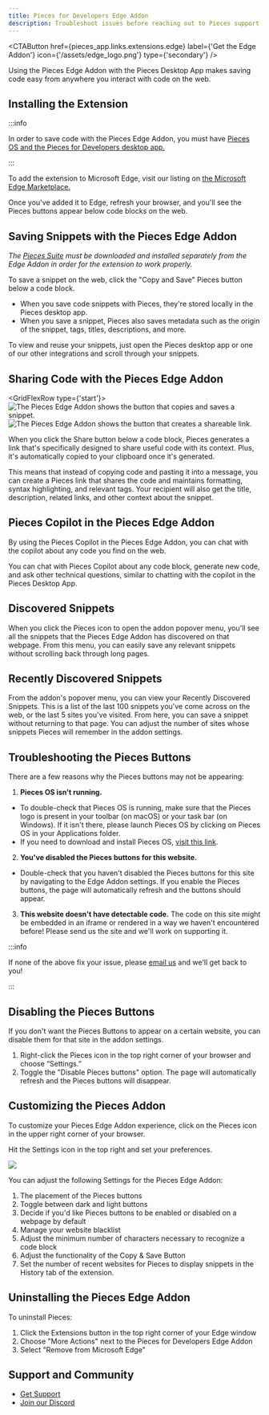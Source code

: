 ```yaml
---
title: Pieces for Developers Edge Addon
description: Troubleshoot issues before reaching out to Pieces support to get assistance with the Pieces for Developers Edge Addon.
---
```



<link rel="canonical" href="https://docs.pieces.app/extensions-plugins/edge" />

<CTAButton
  href={pieces_app.links.extensions.edge}
  label={'Get the Edge Addon'}
  icon={'/assets/edge_logo.png'}
  type={'secondary'}
/>

<MiniSpacer/>

Using the Pieces Edge Addon with the Pieces Desktop App makes saving code easy from anywhere you interact with code on the web.

## Installing the Extension

:::info

In order to save code with the Pieces Edge Addon, you must have <a target="blank" href="/learn/installation-getting-started/what-am-i-installing">Pieces OS and the Pieces for Developers desktop app.</a>

:::

To add the extension to Microsoft Edge, visit our listing on <a target="blank" href={pieces_app.links.extensions.edge}> the Microsoft Edge Marketplace.</a>

Once you've added it to Edge, refresh your browser, and you'll see the Pieces buttons appear below code blocks on the web.

## Saving Snippets with the Pieces Edge Addon
_The <a target="_blank" href="/learn/installation-getting-started/what-am-i-installing">Pieces Suite</a> must be downloaded and installed separately from the Edge Addon in order for the extension to work properly._

To save a snippet on the web, click the "Copy and Save" Pieces button below a code block.

- When you save code snippets with Pieces, they're stored locally in the Pieces desktop app.
- When you save a snippet, Pieces also saves metadata such as the origin of the snippet, tags, titles, descriptions, and more.

To view and reuse your snippets, just open the Pieces desktop app or one of our other integrations and scroll through your snippets.

## Sharing Code with the Pieces Edge Addon

<GridFlexRow type={'start'}>
    ![The Pieces Edge Addon shows the button that copies and saves a snippet.](/assets/chrome/copy_and_save.png)
    <Spacer></Spacer>
    ![The Pieces Edge Addon shows the button that creates a shareable link.](/assets/chrome/share.png)
</GridFlexRow>

When you click the Share button below a code block, Pieces generates a link that's specifically designed to share useful code with its context. Plus, it's automatically copied to your clipboard once it's generated.

This means that instead of copying code and pasting it into a message, you can create a Pieces link that shares the code and maintains formatting, syntax highlighting, and relevant tags. Your recipient will also get the title, description, related links, and other context about the snippet.

## Pieces Copilot in the Pieces Edge Addon
By using the Pieces Copilot in the Pieces Edge Addon, you can chat with the copilot about any code you find on the web.

You can chat with Pieces Copilot about any code block, generate new code, and ask other technical questions, similar to chatting with the copilot in the Pieces Desktop App.

## Discovered Snippets

When you click the Pieces icon to open the addon popover menu, you'll see all the snippets that the Pieces Edge Addon has discovered on that webpage. From this menu, you can easily save any relevant snippets without scrolling back through long pages.

## Recently Discovered Snippets

From the addon's popover menu, you can view your Recently Discovered Snippets. This is a list of the last 100 snippets you've come across on the web, or the last 5 sites you've visited. From here, you can save a snippet without returning to that page. You can adjust the number of sites whose snippets Pieces will remember in the addon settings.

## Troubleshooting the Pieces Buttons
There are a few reasons why the Pieces buttons may not be appearing:

1. **Pieces OS isn't running.**
 - To double-check that Pieces OS is running, make sure that the Pieces logo is present in your toolbar (on macOS) or your task bar (on Windows). If it isn't there, please launch Pieces OS by clicking on Pieces OS in your Applications folder.
 - If you need to download and install Pieces OS, <a target="_blank" href="/learn/installation-getting-started/what-am-i-installing">visit this link</a>.

2. **You've disabled the Pieces buttons for this website.**
 - Double-check that you haven't disabled the Pieces buttons for this site by navigating to the Edge Addon settings. If you enable the Pieces buttons, the page will automatically refresh and the buttons should appear.

3. **This website doesn't have detectable code.**
The code on this site might be embedded in an iframe or rendered in a way we haven't encountered before! Please send us the site and we'll work on supporting it.

:::info

If none of the above fix your issue, please <a target="_blank" href={pieces_app.links.socials.support_email}>email us</a> and we'll get back to you!

:::

## Disabling the Pieces Buttons
If you don't want the Pieces Buttons to appear on a certain website, you can disable them for that site in the addon settings.

1. Right-click the Pieces icon in the top right corner of your browser and choose “Settings.”
2. Toggle the "Disable Pieces buttons" option. The page will automatically refresh and the Pieces buttons will disappear.

## Customizing the Pieces Addon

To customize your Pieces Edge Addon experience, click on the Pieces icon in the upper right corner of your browser.

Hit the Settings icon in the top right and set your preferences.

<Image src="/assets/theme_for_chrome.png" />

You can adjust the following Settings for the Pieces Edge Addon:
1. The placement of the Pieces buttons
2. Toggle between dark and light buttons
3. Decide if you'd like Pieces buttons to be enabled or disabled on a webpage by default
4. Manage your website blacklist
5. Adjust the minimum number of characters necessary to recognize a code block
6. Adjust the functionality of the Copy & Save Button
7. Set the number of recent websites for Pieces to display snippets in the History tab of the extension.

## Uninstalling the Pieces Edge Addon

To uninstall Pieces:

1. Click the Extensions button in the top right corner of your Edge window
2. Choose "More Actions" next to the Pieces for Developers Edge Addon
3. Select "Remove from Microsoft Edge"

## Support and Community

- [Get Support](/learn/support)
- [Join our Discord](https://discord.gg/getpieces)
